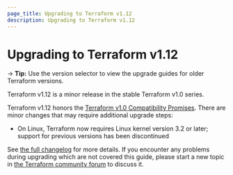 ```yaml
---
page_title: Upgrading to Terraform v1.12
description: Upgrading to Terraform v1.12
---
```


# Upgrading to Terraform v1.12

-> **Tip:** Use the version selector to view the upgrade guides for older Terraform versions.

Terraform v1.12 is a minor release in the stable Terraform v1.0 series.

Terraform v1.12 honors the
[Terraform v1.0 Compatibility Promises](https://developer.hashicorp.com/terraform/language/v1-compatibility-promises).
There are minor changes that may require additional upgrade steps:

 - On Linux, Terraform now requires Linux kernel version 3.2 or later; support for previous versions has been discontinued

See [the full changelog](https://github.com/hashicorp/terraform/blob/v1.12/CHANGELOG.md)
for more details. If you encounter any problems during upgrading which are not
covered this guide, please start a new topic in
[the Terraform community forum](https://discuss.hashicorp.com/c/terraform-core)
to discuss it.
